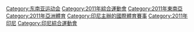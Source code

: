 [[Category:东南亚运动会|Category:东南亚运动会]]
[[Category:2011年綜合運動會|Category:2011年綜合運動會]]
[[Category:2011年東南亞|Category:2011年東南亞]]
[[Category:2011年亞洲體育|Category:2011年亞洲體育]]
[[Category:印尼主辦的國際體育賽事|Category:印尼主辦的國際體育賽事]]
[[Category:2011年印尼|Category:2011年印尼]]
[[Category:印尼綜合運動會|Category:印尼綜合運動會]]